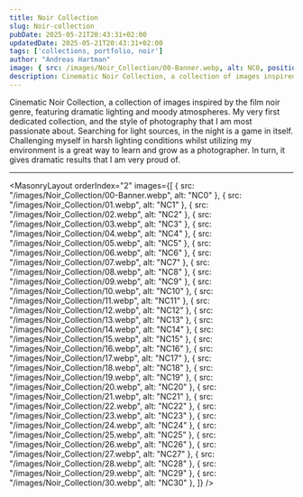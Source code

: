 ```yaml
---
title: Noir Collection
slug: Noir-collection
pubDate: 2025-05-21T20:43:31+02:00
updatedDate: 2025-05-21T20:43:31+02:00
tags: ['collections, portfolio, noir']
author: "Andreas Hartman"
image: { src: /images/Noir_Collection/00-Banner.webp, alt: NC0, positionx: 30%, positiony: 20%}
description: Cinematic Noir Collection, a collection of images inspired by the film noir genre, featuring dramatic lighting and moody atmospheres.
---
```


Cinematic Noir Collection, a collection of images inspired by the film noir genre, featuring dramatic lighting and moody atmospheres.
My very first dedicated collection, and the style of photography that I am most passionate about. 
Searching for light sources, in the night is a game in itself. Challenging myself in harsh lighting conditions whilst utilizing my environment is a great way to learn and grow as a photographer.
In turn, it gives dramatic results that I am very proud of.


---

<MasonryLayout orderIndex="2" images={[
    { src: "/images/Noir_Collection/00-Banner.webp", alt: "NC0" },
    { src: "/images/Noir_Collection/01.webp", alt: "NC1" },
    { src: "/images/Noir_Collection/02.webp", alt: "NC2" },
    { src: "/images/Noir_Collection/03.webp", alt: "NC3" },
    { src: "/images/Noir_Collection/04.webp", alt: "NC4" },
    { src: "/images/Noir_Collection/05.webp", alt: "NC5" },
    { src: "/images/Noir_Collection/06.webp", alt: "NC6" },
    { src: "/images/Noir_Collection/07.webp", alt: "NC7" },
    { src: "/images/Noir_Collection/08.webp", alt: "NC8" },
    { src: "/images/Noir_Collection/09.webp", alt: "NC9" },
    { src: "/images/Noir_Collection/10.webp", alt: "NC10" },
    { src: "/images/Noir_Collection/11.webp", alt: "NC11" },
    { src: "/images/Noir_Collection/12.webp", alt: "NC12" },
    { src: "/images/Noir_Collection/13.webp", alt: "NC13" },
    { src: "/images/Noir_Collection/14.webp", alt: "NC14" },
    { src: "/images/Noir_Collection/15.webp", alt: "NC15" },
    { src: "/images/Noir_Collection/16.webp", alt: "NC16" },
    { src: "/images/Noir_Collection/17.webp", alt: "NC17" },
    { src: "/images/Noir_Collection/18.webp", alt: "NC18" },
    { src: "/images/Noir_Collection/19.webp", alt: "NC19" },
    { src: "/images/Noir_Collection/20.webp", alt: "NC20" },
    { src: "/images/Noir_Collection/21.webp", alt: "NC21" },
    { src: "/images/Noir_Collection/22.webp", alt: "NC22" },
    { src: "/images/Noir_Collection/23.webp", alt: "NC23" },
    { src: "/images/Noir_Collection/24.webp", alt: "NC24" },
    { src: "/images/Noir_Collection/25.webp", alt: "NC25" },
    { src: "/images/Noir_Collection/26.webp", alt: "NC26" },
    { src: "/images/Noir_Collection/27.webp", alt: "NC27" },
    { src: "/images/Noir_Collection/28.webp", alt: "NC28" },
    { src: "/images/Noir_Collection/29.webp", alt: "NC29" },
    { src: "/images/Noir_Collection/30.webp", alt: "NC30" },
]} />